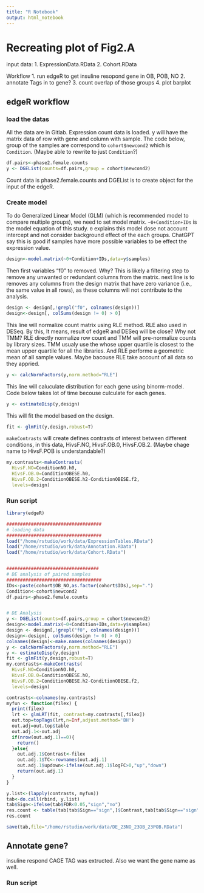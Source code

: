 ```yaml
---
title: "R Notebook"
output: html_notebook
---
```

# Recreating plot of Fig2.A

input data:
1. ExpressionData.RData
2. Cohort.RData

Workflow
1. run edgeR to get insuline resopond gene in OB, POB, NO
2. annotate Tags in to gene?
3. count overlap of those groups
4. plot barplot


## edgeR workflow
### load the datas
All the data are in Gitlab. Expression count data is loaded.
y will have the matrix data of row with gene and column with sample. The code below, group of the samples are correspond to `cohort$newcond2` which is `Condition`. (Maybe able to rewrite to just `Condition`?)

```r
df.pairs<-phase2.female.counts
y <- DGEList(counts=df.pairs,group = cohort$newcond2)
```

Count data is phase2.female.counts and DGEList is to create object for the input of the edgeR.

### Create model
To do Generalized Linear Model (GLM) (which is recommended model to compare multiple groups), we need to set model matrix. `~0+Condition+IDs` is the model equation of this study. `0` explains this model dose not account intercept and not consider background effect of the each groups. ChatGPT say this is good if samples have more possible variables to be effect the expression value.

```r
design<-model.matrix(~0+Condition+IDs,data=y$samples)
```

Then first variables "f0" to removed. Why? This is likely a filtering step to remove any unwanted or redundant columns from the matrix. next line is to removes any columns from the design matrix that have zero variance (i.e., the same value in all rows), as these columns will not contribute to the analysis.
```r
design <- design[,!grepl("f0", colnames(design))]
design<-design[, colSums(design != 0) > 0]
```


This line will normalize count matrix using RLE method. RLE also used in DESeq. By this, It means, result of edgeR and DESeq will be close? Why not TMM? RLE directly normalize row count and TMM will pre-normalize counts by library sizes. TMM usualy use the whose upper quartile is closest to the mean upper quartile for all the libraries. And RLE performe a geometric mean of all sample values. Maybe bacouse RLE take account of all data so they appried.
```r
y <- calcNormFactors(y,norm.method="RLE")
```


This line will caluculate distribution for each gene using binorm-model. Code below takes lot of time becouse culculate for each genes. 
```r
y <- estimateDisp(y,design)
```

This will fit the model based on the design.
```r
fit <- glmFit(y,design,robust=T)
```

`makeContrasts` will create defines contrasts of interest between different conditions, in this data,  HivsF.NO, HivsF.OB.0, HivsF.OB.2.
(Maybe chage name to HivsF.POB is understandable?)
```r
my.contrasts<-makeContrasts(
  HivsF.NO=ConditionNO.h0,
  HivsF.OB.0=ConditionOBESE.h0,
  HivsF.OB.2=ConditionOBESE.h2-ConditionOBESE.f2,
  levels=design)
```



### Run script

```r
library(edgeR)

###################################
# loading data
###################################
load("/home/rstudio/work/data/ExpressionTables.RData")
load("/home/rstudio/work/data/Annotation.RData")
load("/home/rstudio/work/data/Cohort.RData")


##################################
# DE analysis of paired samples
###################################
IDs<-paste(cohort$OB_NO,as.factor(cohort$IDs),sep=".")
Condition<-cohort$newcond2
df.pairs<-phase2.female.counts


# DE Analysis
y <- DGEList(counts=df.pairs,group = cohort$newcond2)
design<-model.matrix(~0+Condition+IDs,data=y$samples)
design <- design[,!grepl("f0", colnames(design))]
design<-design[, colSums(design != 0) > 0]
colnames(design)<-make.names(colnames(design))
y <- calcNormFactors(y,norm.method="RLE")
y <- estimateDisp(y,design)
fit <- glmFit(y,design,robust=T)
my.contrasts<-makeContrasts(
  HivsF.NO=ConditionNO.h0,
  HivsF.OB.0=ConditionOBESE.h0,
  HivsF.OB.2=ConditionOBESE.h2-ConditionOBESE.f2,
  levels=design)

contrasts<-colnames(my.contrasts)
myfun <- function(filex) {
  print(filex)
  lrt <- glmLRT(fit, contrast=my.contrasts[,filex])
  out.top=topTags(lrt,n=Inf,adjust.method='BH')
  out.adj=out.top$table
  out.adj.1<-out.adj
  if(nrow(out.adj.1)==0){
    return()
  }else{
    out.adj.1$Contrast<-filex
    out.adj.1$TC<-rownames(out.adj.1)
    out.adj.1$updown<-ifelse(out.adj.1$logFC>0,"up","down")
    return(out.adj.1)
  }
}

y.list<-(lapply(contrasts, myfun))
tab<-do.call(rbind, y.list)
tab$Sign<-ifelse(tab$FDR<0.05,"sign","no")
res.count <- table(tab[tab$Sign=="sign",]$Contrast,tab[tab$Sign=="sign",]$updown )
res.count 

save(tab,file="/home/rstudio/work/data/DE_23NO_23OB_23POB.RData")


```


## Annotate gene?
insuline respond CAGE TAG was extructed.
Also we want the gene name as well.


### Run script